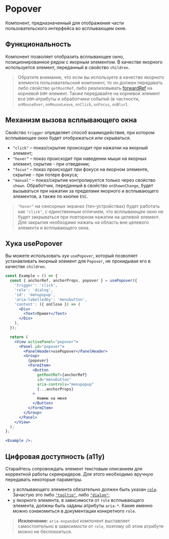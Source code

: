 <Overview>

# Popover

Компонент, предназначенный для отображения части пользовательского интерфейса во всплывающем окне.

</Overview>

## Функциональность

Компонент позволяет отобразить всплывающее окно, позиционированное рядом с якорным элементом.
В качестве якорного используется элемент, переданный в свойство `children`.

> Обратите внимание, что если вы используете в качестве якорного элемента пользовательский компонент, то
> он должен передавать либо свойство `getRootRef`, либо реализовывать [forwardRef](https://react.dev/reference/react/forwardRef)
> на корневой `DOM`-элемент.
> Также передавайте на корневой элемент все `DOM`-атрибуты и обработчики событий (в частности, `onMouseOver`, `onMouseLeave`, `onClick`, `onFocus`, `onBlur`).

## Механизм вызова всплывающего окна

Свойство `trigger` определяет способ взаимодействия, при котором всплывающее окно будет отображаться или скрываться.

- `"click"` – показ/скрытие происходит при нажатии на якорный элемент;
- `"hover"` – показ происходит при наведении мыши на якорных элемент, скрытие - при отведении;
- `"focus"` – показ происходит при фокусе на якорном элементе, скрытие - при потере фокуса;
- `"manual"` – показ/скрытие контролируется только через свойство `shown`.
  Обработчик, переданный в свойство `onShownChange`, будет вызываться при нажатии за пределами якорного и всплывающего элементов,
  а также по кнопке `ESC`.

> `"hover"` на сенсорных экранах (тач-устройствах) будет работать как `"click"`, с единственным отличием, что всплывающее окно
> не будет закрываться при повторном нажатии на целевой элемент. Для закрытия необходимо нажать
> на область вне целевого элемента и всплывающего окна.

## Хука usePopover

Вы можете использовать хук `usePopover`, который позволяет устанавливать якорный элемент для `Popover`,
не прокидывая его в качестве `children`.

```jsx
const Example = () => {
  const { anchorRef, anchorProps, popover } = usePopover({
    'trigger': 'click',
    'role': 'dialog',
    'id': 'menupopup',
    'aria-labelledby': 'menubutton',
    'content': ({ onClose }) => (
      <Div>
        <Text>Привет</Text>
      </Div>
    ),
  });

  return (
    <View activePanel="popover">
      <Panel id="popover">
        <PanelHeader>usePopover</PanelHeader>
        <Group>
          {popover}
          <FormItem>
            <Button
              getRootRef={anchorRef}
              id="menubutton"
              aria-controls="menupopup"
              {...anchorProps}
            >
              Нажми на меня
            </Button>
          </FormItem>
        </Group>
      </Panel>
    </View>
  );
};

<Example />;
```

## Цифровая доступность (a11y)

Старайтесь сопровождать элемент текстовым описанием для корректной работы скринридеров. Для этого
необходимо вручную передавать некоторые параметры.

- у всплывающего элемента обязательно должен быть указан [`role`](https://developer.mozilla.org/en-US/docs/Web/Accessibility/ARIA/Roles).
  Зачастую это либо [`"tooltip"`](https://developer.mozilla.org/en-US/docs/Web/Accessibility/ARIA/Roles/tooltip_role), либо [`"dialog"`](https://developer.mozilla.org/en-US/docs/Web/Accessibility/ARIA/Roles/dialog_role);
- у якорного элемента, в зависимости от `role` всплывающего элемента, должны быть заданы атрибуты
  `aria-*`. Какие именно можно ознакомиться в документации конкретного `role`.

> **Исключение:** `aria-expanded` компонент выставляет самостоятельно в зависимости от `role`,
> поэтому об этом атрибуте можно не беспокоиться.
